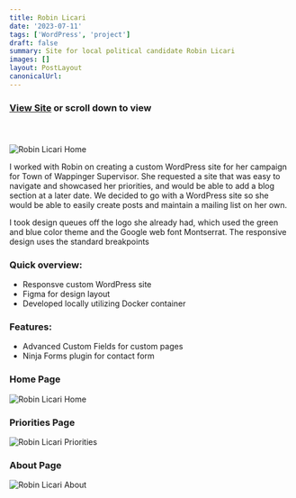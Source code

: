 ```yaml
---
title: Robin Licari
date: '2023-07-11'
tags: ['WordPress', 'project']
draft: false
summary: Site for local political candidate Robin Licari
images: []
layout: PostLayout
canonicalUrl:
---
```


### **[View Site](http://robin4supervisor.com/)** or scroll down to view

#### &nbsp;

![Robin Licari Home](/static/images/projects/previews/licari-preview.png)

I worked with Robin on creating a custom WordPress site for her campaign for Town of Wappinger Supervisor. She requested a site that was easy to navigate and showcased her priorities, and would be able to add a blog section at a later date. We decided to go with a WordPress site so she would be able to easily create posts and maintain a mailing list on her own.

I took design queues off the logo she already had, which used the green and blue color theme and the Google web font Montserrat. The responsive design uses the standard breakpoints

### Quick overview:

- Responsve custom WordPress site
- Figma for design layout
- Developed locally utilizing Docker container

### Features:

- Advanced Custom Fields for custom pages
- Ninja Forms plugin for contact form

### Home Page

![Robin Licari Home](/static/images/projects/licari/licari-home.png)

### Priorities Page

![Robin Licari Priorities](/static/images/projects/licari/licari-priorities.png)

### About Page

![Robin Licari About](/static/images/projects/licari/licari-about.png)
